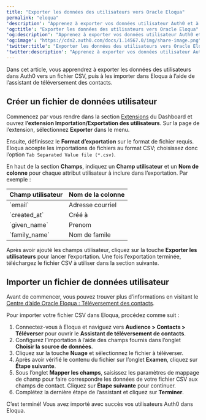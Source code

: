---
title: "Exporter les données des utilisateurs vers Oracle Eloqua"
permalink: "eloqua"
'description': "Apprenez à exporter vos données utilisateur Auth0 et à les importer dans Oracle Eloqua."
'og:title': "Exporter les données des utilisateurs vers Oracle Eloqua"
'og:description': "Apprenez à exporter vos données utilisateur Auth0 et à les importer dans Oracle Eloqua."
'og:image': "https://cdn2.auth0.com/docs/1.14567.0/img/share-image.png"
'twitter:title': "Exporter les données des utilisateurs vers Oracle Eloqua"
'twitter:description': "Apprenez à exporter vos données utilisateur Auth0 et à les importer dans Oracle Eloqua."
---

Dans cet article, vous apprendrez à exporter les données des utilisateurs dans Auth0 vers un fichier CSV, puis à les importer dans Eloqua à l’aide de l’assistant de téléversement des contacts.

## Créer un fichier de données utilisateur

Commencez par vous rendre dans la section [Extensions](https://manage.auth0.com/#/extensions) du Dashboard et ouvrez **l’extension Importation/Exportation des utilisateurs**. Sur la page de l’extension, sélectionnez **Exporter** dans le menu.

Ensuite, définissez le **Format d’exportation** sur le format de fichier requis. Eloqua accepte les importations de fichiers au format CSV; choisissez donc l’option `Tab Separated Value file (*.csv)`.

En haut de la section **Champs**, indiquez un **Champ utilisateur** et un **Nom de colonne** pour chaque attribut utilisateur à inclure dans l’exportation. Par exemple :

<table class="table"><thead>
<tr>
<th>Champ utilisateur</th>
<th>Nom de la colonne</th>
</tr>
</thead>
<tbody>
<tr>
<td>`email`</td>
<td>Adresse courriel</td>
</tr>
<tr>
<td>`created_at`</td>
<td>Créé à</td>
</tr>
<tr>
<td>`given_name`</td>
<td>Prenom</td>
</tr>
<tr>
<td>`family_name`</td>
<td>Nom de famile</td>
</tr>
</tbody>
</table>

Après avoir ajouté les champs utilisateur, cliquez sur la touche **Exporter les utilisateurs** pour lancer l’exportation. Une fois l’exportation terminée, téléchargez le fichier CSV à utiliser dans la section suivante.

## Importer un fichier de données utilisateur

Avant de commencer, vous pouvez trouver plus d’informations en visitant le [Centre d’aide Oracle Eloqua : Téléversement des contacts](https://docs.oracle.com/cloud/latest/marketingcs_gs/OMCAA/index.html#Help/Contacts/Tasks/UploadingContacts.htm).

Pour importer votre fichier CSV dans Eloqua, procédez comme suit :

1. Connectez-vous à Eloqua et naviguez vers **Audience > Contacts > Téléverser** pour ouvrir le **Assistant de téléversement de contacts**.
2. Configurez l’importation à l’aide des champs fournis dans l’onglet **Choisir la source de données**.
3. Cliquez sur la touche **Nuage** et sélectionnez le fichier à téléverser.
4. Après avoir vérifié le contenu du fichier sur l’onglet **Examen**, cliquez sur **Étape suivante**.
5. Sous l’onglet **Mapper les champs**, saisissez les paramètres de mappage de champ pour faire correspondre les données de votre fichier CSV aux champs de contact. Cliquez sur **Étape suivante** pour continuer.
6. Complétez la dernière étape de l’assistant et cliquez sur **Terminer**.

C’est terminé! Vous avez importé avec succès vos utilisateurs Auth0 dans Eloqua.